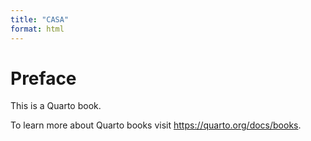 ```yaml
---
title: "CASA"
format: html
---
```


# Preface {.unnumbered}

This is a Quarto book.

To learn more about Quarto books visit <https://quarto.org/docs/books>.
